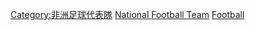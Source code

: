 [[Category:非洲足球代表隊|Category:非洲足球代表隊]]
[[Category:南蘇丹足球|National Football Team]]
[[Category:南蘇丹體育國家隊|Football]]